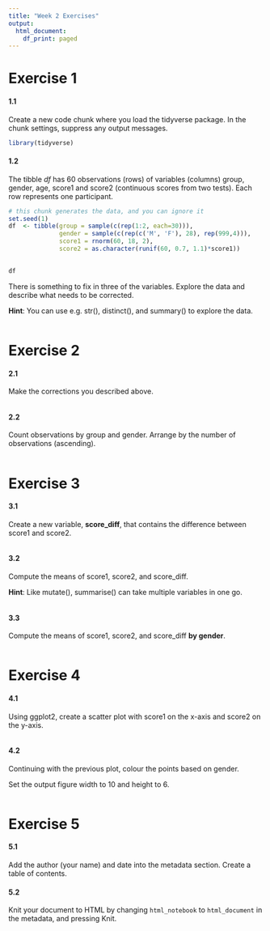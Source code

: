 ```yaml
---
title: "Week 2 Exercises"
output:
  html_document:
    df_print: paged
---
```


# Exercise 1

#### 1.1

Create a new code chunk where you load the tidyverse package. In the chunk settings, suppress any output messages.  

```r
library(tidyverse)
```

#### 1.2

The tibble *df* has 60 observations (rows) of variables (columns) group, gender, age, score1 and score2 (continuous scores from two tests). Each row represents one participant.  
```r
# this chunk generates the data, and you can ignore it
set.seed(1)
df  <- tibble(group = sample(c(rep(1:2, each=30))),
              gender = sample(c(rep(c('M', 'F'), 28), rep(999,4))),
              score1 = rnorm(60, 18, 2),
              score2 = as.character(runif(60, 0.7, 1.1)*score1))
  
```

```r
df
```


There is something to fix in three of the variables. Explore the data and describe what needs to be corrected.  

**Hint**: You can use e.g. str(), distinct(), and summary() to explore the data.  
```r

```


# Exercise 2

#### 2.1

Make the corrections you described above.
```r

```

#### 2.2

Count observations by group and gender. Arrange by the number of observations (ascending).
```r

```


# Exercise 3

#### 3.1

Create a new variable, **score_diff**, that contains the difference between score1 and score2.

```r

```

#### 3.2

Compute the means of score1, score2, and score_diff.

**Hint**: Like mutate(), summarise() can take multiple variables in one go.

```r

```

#### 3.3

Compute the means of score1, score2, and score_diff **by gender**.

```r

```


# Exercise 4

#### 4.1

Using ggplot2, create a scatter plot with score1 on the x-axis and score2 on the y-axis. 
```r

```


#### 4.2

Continuing with the previous plot, colour the points based on gender. 

Set the output figure width to 10 and height to 6.


```r

```


# Exercise 5

#### 5.1

Add the author (your name) and date into the metadata section. Create a table of contents.  

#### 5.2

Knit your document to HTML by changing `html_notebook` to `html_document` in the metadata, and pressing Knit.   
